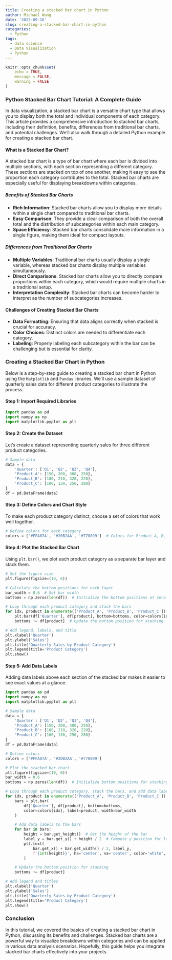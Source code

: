 ```yaml
---
title: Creating a stacked bar chart in Python
author: Michael Wang
date: '2022-09-16'
slug: creating-a-stacked-bar-chart-in-python
categories:
  - Python
tags:
  - data science
  - Data Visualization
  - Python
---
```


```r
knitr::opts_chunk$set(
	echo = TRUE,
	message = FALSE,
	warning = FALSE
)
```



### Python Stacked Bar Chart Tutorial: A Complete Guide

In data visualization, a stacked bar chart is a versatile chart type that allows you to display both the total and individual components of each category. This article provides a comprehensive introduction to stacked bar charts, including their definition, benefits, differences from traditional bar charts, and potential challenges. We’ll also walk through a detailed Python example for creating a stacked bar chart.

#### What is a Stacked Bar Chart?

A stacked bar chart is a type of bar chart where each bar is divided into multiple sections, with each section representing a different category. These sections are stacked on top of one another, making it easy to see the proportion each category contributes to the total. Stacked bar charts are especially useful for displaying breakdowns within categories.

##### Benefits of Stacked Bar Charts

- **Rich Information**: Stacked bar charts allow you to display more details within a single chart compared to traditional bar charts.
- **Easy Comparison**: They provide a clear comparison of both the overall total and the distribution of subcategories within each main category.
- **Space Efficiency**: Stacked bar charts consolidate more information in a single figure, making them ideal for compact layouts.

##### Differences from Traditional Bar Charts

- **Multiple Variables**: Traditional bar charts usually display a single variable, whereas stacked bar charts display multiple variables simultaneously.
- **Direct Comparisons**: Stacked bar charts allow you to directly compare proportions within each category, which would require multiple charts in a traditional setup.
- **Interpretation Complexity**: Stacked bar charts can become harder to interpret as the number of subcategories increases.

#### Challenges of Creating Stacked Bar Charts

- **Data Formatting**: Ensuring that data aligns correctly when stacked is crucial for accuracy.
- **Color Choices**: Distinct colors are needed to differentiate each category.
- **Labeling**: Properly labeling each subcategory within the bar can be challenging but is essential for clarity.

### Creating a Stacked Bar Chart in Python

Below is a step-by-step guide to creating a stacked bar chart in Python using the `Matplotlib` and `Pandas` libraries. We’ll use a sample dataset of quarterly sales data for different product categories to illustrate the process.

#### Step 1: Import Required Libraries

```python
import pandas as pd
import numpy as np
import matplotlib.pyplot as plt
```

#### Step 2: Create the Dataset

Let's create a dataset representing quarterly sales for three different product categories.

```python
# Sample data
data = {
    'Quarter': ['Q1', 'Q2', 'Q3', 'Q4'],
    'Product_A': [150, 200, 300, 250],
    'Product_B': [180, 210, 320, 220],
    'Product_C': [100, 130, 250, 280]
}
df = pd.DataFrame(data)
```

#### Step 3: Define Colors and Chart Style

To make each product category distinct, choose a set of colors that work well together.

```python
# Define colors for each category
colors = ['#FFA07A', '#20B2AA', '#778899']  # Colors for Product A, B, C
```

#### Step 4: Plot the Stacked Bar Chart

Using `plt.bar()`, we plot each product category as a separate bar layer and stack them.

```python
# Set the figure size
plt.figure(figsize=(10, 6))

# Calculate the bottom positions for each layer
bar_width = 0.6  # Set bar width
bottoms = np.zeros(len(df))  # Initialize the bottom positions at zero

# Loop through each product category and stack the bars
for idx, product in enumerate(['Product_A', 'Product_B', 'Product_C']):
    plt.bar(df['Quarter'], df[product], bottom=bottoms, color=colors[idx], label=product, width=bar_width)
    bottoms += df[product]  # Update the bottom position for stacking

# Add legend, labels, and title
plt.xlabel('Quarter')
plt.ylabel('Sales')
plt.title('Quarterly Sales by Product Category')
plt.legend(title='Product Category')
plt.show()
```

#### Step 5: Add Data Labels

Adding data labels above each section of the stacked bar makes it easier to see exact values at a glance.

```python
import pandas as pd
import numpy as np
import matplotlib.pyplot as plt

# Sample data
data = {
    'Quarter': ['Q1', 'Q2', 'Q3', 'Q4'],
    'Product_A': [150, 200, 300, 250],
    'Product_B': [180, 210, 320, 220],
    'Product_C': [100, 130, 250, 280]
}
df = pd.DataFrame(data)

# Define colors
colors = ['#FFA07A', '#20B2AA', '#778899']

# Plot the stacked bar chart
plt.figure(figsize=(10, 6))
bar_width = 0.6
bottoms = np.zeros(len(df))  # Initialize bottom positions for stacking

# Loop through each product category, stack the bars, and add data labels
for idx, product in enumerate(['Product_A', 'Product_B', 'Product_C']):
    bars = plt.bar(
        df['Quarter'], df[product], bottom=bottoms, 
        color=colors[idx], label=product, width=bar_width
    )

    # Add data labels to the bars
    for bar in bars:
        height = bar.get_height()  # Get the height of the bar
        label_y = bar.get_y() + height / 2  # Compute y position for label
        plt.text(
            bar.get_x() + bar.get_width() / 2, label_y, 
            f'{int(height)}', ha='center', va='center', color='white', fontsize=10
        )

    # Update the bottom position for stacking
    bottoms += df[product]

# Add legend and titles
plt.xlabel('Quarter')
plt.ylabel('Sales')
plt.title('Quarterly Sales by Product Category')
plt.legend(title='Product Category')
plt.show()


```


### Conclusion

In this tutorial, we covered the basics of creating a stacked bar chart in Python, discussing its benefits and challenges. Stacked bar charts are a powerful way to visualize breakdowns within categories and can be applied in various data analysis scenarios. Hopefully, this guide helps you integrate stacked bar charts effectively into your projects.